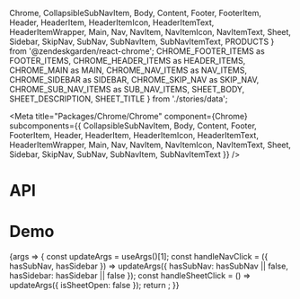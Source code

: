   Chrome,
  CollapsibleSubNavItem,
  Body,
  Content,
  Footer,
  FooterItem,
  Header,
  HeaderItem,
  HeaderItemIcon,
  HeaderItemText,
  HeaderItemWrapper,
  Main,
  Nav,
  NavItem,
  NavItemIcon,
  NavItemText,
  Sheet,
  Sidebar,
  SkipNav,
  SubNav,
  SubNavItem,
  SubNavItemText,
  PRODUCTS
} from '@zendeskgarden/react-chrome';
  CHROME_FOOTER_ITEMS as FOOTER_ITEMS,
  CHROME_HEADER_ITEMS as HEADER_ITEMS,
  CHROME_MAIN as MAIN,
  CHROME_NAV_ITEMS as NAV_ITEMS,
  CHROME_SIDEBAR as SIDEBAR,
  CHROME_SKIP_NAV as SKIP_NAV,
  CHROME_SUB_NAV_ITEMS as SUB_NAV_ITEMS,
  SHEET_BODY,
  SHEET_DESCRIPTION,
  SHEET_TITLE
} from './stories/data';

<Meta
  title="Packages/Chrome/Chrome"
  component={Chrome}
  subcomponents={{
    CollapsibleSubNavItem,
    Body,
    Content,
    Footer,
    FooterItem,
    Header,
    HeaderItem,
    HeaderItemIcon,
    HeaderItemText,
    HeaderItemWrapper,
    Main,
    Nav,
    NavItem,
    NavItemIcon,
    NavItemText,
    Sheet,
    Sidebar,
    SkipNav,
    SubNav,
    SubNavItem,
    SubNavItemText
  }}
/>

# API

<ArgsTable />

# Demo

<Canvas>
  <Story
    name="Chrome"
    args={{
      isFluid: true,
      hasNav: true,
      navItems: NAV_ITEMS,
      isExpanded: false,
      isWrapped: false,
      hasLogo: true,
      hasBrandmark: true,
      hasSubNav: false,
      subNavItems: SUB_NAV_ITEMS,
      hasHeader: true,
      headerItems: HEADER_ITEMS,
      hasSidebar: false,
      hasFooter: true,
      footerItems: FOOTER_ITEMS,
      skipNav: SKIP_NAV,
      sidebar: SIDEBAR,
      main: MAIN,
      isSheetOpen: true,
      isSheetCompact: false,
      sheetBody: SHEET_BODY,
      sheetTitle: SHEET_TITLE,
      sheetDescription: SHEET_DESCRIPTION
    }}
    argTypes={{
      hue: { control: 'color' },
      isFluid: { control: 'boolean' },
      skipNav: { name: 'children', table: { category: 'SkipNav' } },
      isExpanded: { name: 'Nav isExpanded', table: { category: 'Story' } },
      isWrapped: { name: 'Nav/SubNav isWrapped', table: { category: 'Story' } },
      hasNav: { name: 'Nav', table: { category: 'Story' } },
      navItems: { name: 'NavItem[]', table: { category: 'Story' } },
      hasLogo: { name: 'Nav hasLogo', table: { category: 'Story' } },
      hasBrandmark: { name: 'Nav hasBrandmark', table: { category: 'Story' } },
      hasSubNav: { name: 'SubNav', table: { category: 'Story' } },
      subNavItems: { name: 'SubNavItem[]', table: { category: 'Story' } },
      subNavMaxWidth: { name: 'SubNav max-width', control: 'number', table: { category: 'Story' } },
      hasHeader: { name: 'Header', table: { category: 'Story' } },
      headerItems: { name: 'HeaderItem[]', table: { category: 'Story' } },
      hasSidebar: { name: 'Sidebar', table: { category: 'Story' } },
      hasFooter: { name: 'Footer', table: { category: 'Story' } },
      footerItems: { name: 'FooterItem[]', table: { category: 'Story' } },
      product: {
        name: 'Nav product',
        control: { type: 'select', options: PRODUCTS },
        table: { category: 'Story' }
      },
      isSheetOpen: { name: 'isOpen', table: { category: 'Sheet' } },
      isSheetCompact: {
        name: 'Sheet.Footer isCompact',
        control: 'boolean',
        table: { category: 'Sheet' }
      },
      sheetBody: { name: 'Sheet.Body', table: { category: 'Sheet' } },
      sheetTitle: { name: 'Sheet.Title', table: { category: 'Sheet' } },
      sheetDescription: { name: 'Sheet.Description', table: { category: 'Sheet' } },
      main: { name: 'children', table: { category: 'Main' } },
      sidebar: { name: 'children', table: { category: 'Sidebar' } }
    }}
    parameters={{
      design: {
        allowFullscreen: true,
        type: 'figma',
        url: 'https://www.figma.com/file/6g87L4FdKZTA3knt3Rsfdx/Garden?node-id=102%3A126'
      }
    }}
  >
    {args => {
      const updateArgs = useArgs()[1];
      const handleNavClick = ({ hasSubNav, hasSidebar }) =>
        updateArgs({ hasSubNav: hasSubNav || false, hasSidebar: hasSidebar || false });
      const handleSheetClick = () => updateArgs({ isSheetOpen: false });
      return <ChromeStory {...args} onSheetClick={handleSheetClick} onNavClick={handleNavClick} />;
    }}
  </Story>
</Canvas>
